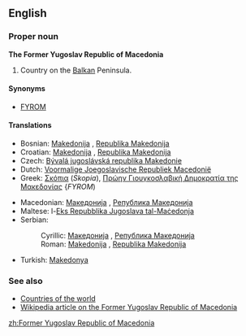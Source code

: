 ==English==
===Proper noun===
'''The Former Yugoslav Republic of Macedonia'''

#Country on the [[Balkan]] Peninsula.

====Synonyms====
*[[FYROM]]

====Translations====
{{top}}
*Bosnian: [[Makedonija#Bosnian|Makedonija]] {{f}}, [[Republika Makedonija#Bosnian|Republika Makedonija]] {{f}}
*Croatian: [[Makedonija#Croatian|Makedonija]] {{f}}, [[Republika Makedonija#Croatian|Republika Makedonija]] {{f}}
*Czech: [[Bývalá jugoslávská republika Makedonie]]
*Dutch: [[Voormalige Joegoslavische Republiek Macedonië]]
*Greek: [[Σκόπια]] (''Skopia''), [[Πρώην Γιουγκοσλαβική Δημοκρατία της Μακεδονίας]] {''FYROM'') {{f}}
{{mid}}
*Macedonian: [[Македонија#Macedonian|Македонија]] {{f}}, [[Република Македонија#Macedonian|Република Македонија]] {{f}}
*Maltese: l-[[Eks Repubblika Jugoslava tal-Maċedonja]]
*Serbian:
*:Cyrillic: [[Македонија#Serbian|Македонија]] {{f}}, [[Република Македонија#Serbian|Република Македонија]] {{f}}
*:Roman: [[Makedonija#Serbian|Makedonija]] {{f}}, [[Republika Makedonija#Serbian|Republika Makedonija]] {{f}}
*Turkish: [[Makedonya]]
{{bottom}}

===See also===
*[[Countries of the world]]
*[[w:Republic_of_Macedonia|Wikipedia article on the Former Yugoslav Republic of Macedonia]]
[[zh:Former Yugoslav Republic of Macedonia]]